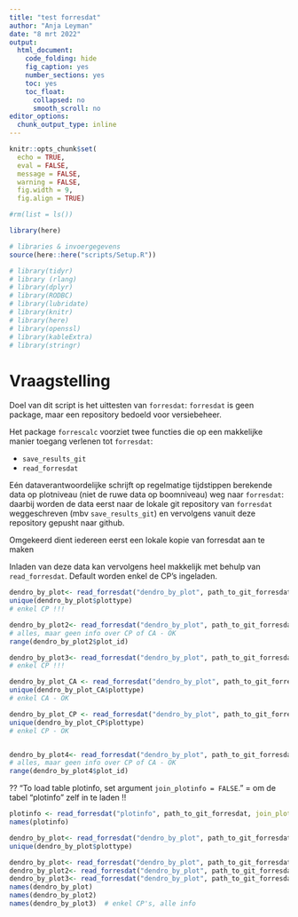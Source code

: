 ```yaml
---
title: "test forresdat"
author: "Anja Leyman"
date: "8 mrt 2022"
output: 
  html_document:
    code_folding: hide
    fig_caption: yes
    number_sections: yes
    toc: yes
    toc_float:
      collapsed: no
      smooth_scroll: no
editor_options: 
  chunk_output_type: inline
---
```


```r
knitr::opts_chunk$set(
  echo = TRUE,
  eval = FALSE,
  message = FALSE,
  warning = FALSE, 
  fig.width = 9,
  fig.align = TRUE)

#rm(list = ls())

library(here)

# libraries & invoergegevens
source(here::here("scripts/Setup.R"))

# library(tidyr)
# library (rlang)
# library(dplyr)
# library(RODBC)
# library(lubridate)
# library(knitr)
# library(here)
# library(openssl)
# library(kableExtra)
# library(stringr)

```

# Vraagstelling

Doel van dit script is het uittesten van `forresdat`: `forresdat` is geen package, maar een repository bedoeld voor versiebeheer.

Het package `forrescalc` voorziet twee functies die op een makkelijke manier toegang verlenen tot `forresdat`:

- `save_results_git`
- `read_forresdat`

Eén dataverantwoordelijke schrijft op regelmatige tijdstippen berekende data op plotniveau (niet de ruwe data op boomniveau) weg naar `forresdat`: daarbij worden de data eerst naar de lokale git repository van `forresdat` weggeschreven (mbv `save_results_git`) en vervolgens vanuit deze repository gepusht naar github.

Omgekeerd dient iedereen eerst een lokale kopie van forresdat aan te maken

Inladen van deze data kan vervolgens heel makkelijk met behulp van `read_forresdat`.
Default worden enkel de CP's ingeladen.



```r
dendro_by_plot<- read_forresdat("dendro_by_plot", path_to_git_forresdat, join_plotinfo=TRUE, plottype = c("CP", "CA"))
unique(dendro_by_plot$plottype)
# enkel CP !!!

dendro_by_plot2<- read_forresdat("dendro_by_plot", path_to_git_forresdat, join_plotinfo=FALSE)
# alles, maar geen info over CP of CA - OK
range(dendro_by_plot2$plot_id)

dendro_by_plot3<- read_forresdat("dendro_by_plot", path_to_git_forresdat, join_plotinfo=TRUE)
# enkel CP !!!

dendro_by_plot_CA <- read_forresdat("dendro_by_plot", path_to_git_forresdat, join_plotinfo=TRUE, plottype = "CA")
unique(dendro_by_plot_CA$plottype)
# enkel CA - OK

dendro_by_plot_CP <- read_forresdat("dendro_by_plot", path_to_git_forresdat, join_plotinfo=TRUE, plottype = "CP")
unique(dendro_by_plot_CP$plottype)
# enkel CP - OK


dendro_by_plot4<- read_forresdat("dendro_by_plot", path_to_git_forresdat, join_plotinfo=FALSE, plottype = "CP")
# alles, maar geen info over CP of CA - OK
range(dendro_by_plot4$plot_id)


```

?? "To load table plotinfo, set argument `join_plotinfo = FALSE`."
= om de tabel "plotinfo" zelf in te laden !!

```r
plotinfo <- read_forresdat("plotinfo", path_to_git_forresdat, join_plotinfo=FALSE)
names(plotinfo)
```

```r
dendro_by_plot<- read_forresdat("dendro_by_plot", path_to_git_forresdat, join_plotinfo=FALSE, plottype = c("CP", "CA"))
unique(dendro_by_plot$plottype)

dendro_by_plot<- read_forresdat("dendro_by_plot", path_to_git_forresdat, join_plotinfo=FALSE)
dendro_by_plot2<- read_forresdat("dendro_by_plot", path_to_git_forresdat, join_plotinfo=TRUE)
dendro_by_plot3<- read_forresdat("dendro_by_plot", path_to_git_forresdat)
names(dendro_by_plot)
names(dendro_by_plot2)
names(dendro_by_plot3)  # enkel CP's, alle info

```

